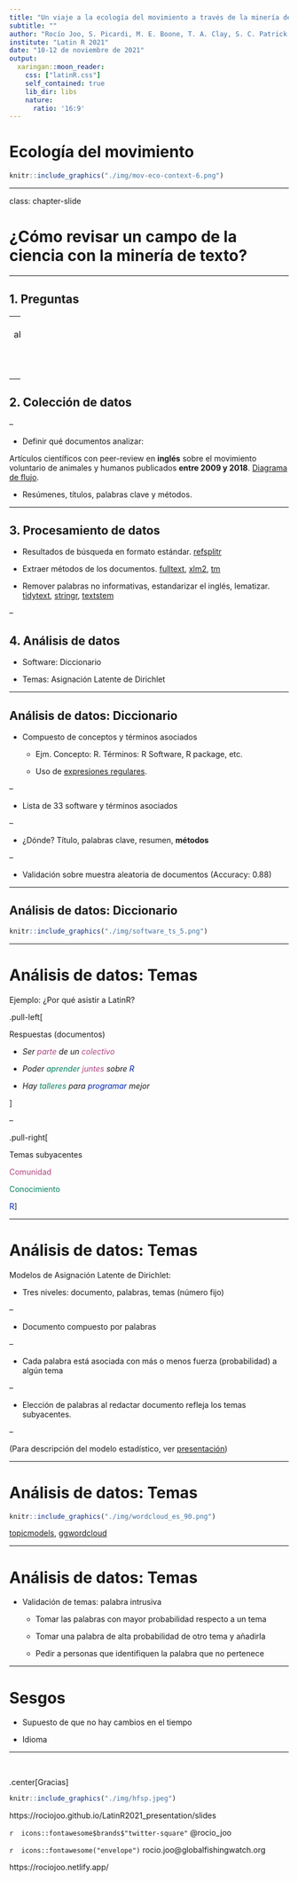 ```yaml
---
title: "Un viaje a la ecología del movimiento a través de la minería de texto"
subtitle: ""
author: "Rocío Joo, S. Picardi, M. E. Boone, T. A. Clay, S. C. Patrick, V. S. Romero-Romero, M. Basille"
institute: "Latin R 2021"
date: "10-12 de noviembre de 2021"
output:
  xaringan::moon_reader:
    css: ["latinR.css"]
    self_contained: true
    lib_dir: libs
    nature:
      ratio: '16:9'
---
```


# Ecología del movimiento

```r
knitr::include_graphics("./img/mov-eco-context-6.png")
```

---

class: chapter-slide

# ¿Cómo revisar un campo de la ciencia con la minería de texto?


---

## 1. Preguntas

--
  * ¿Temas abordados?

  * ¿Software usados?
  
--

## 2. Colección de datos

--

  * Definir qué documentos analizar:
  
  Artículos científicos con peer-review en **inglés** sobre el movimiento voluntario de animales y humanos publicados **entre 2009 y 2018**. [Diagrama de flujo](https://rociojoo.github.io/mov-eco-review/data-collection-and-processing.html).
  
  * Resúmenes, títulos, palabras clave y métodos. 
  
---

## 3. Procesamiento de datos

 * Resultados de búsqueda en formato estándar. [refsplitr](https://github.com/ropensci/refsplitr)
 
 * Extraer métodos de los documentos. [fulltext](https://docs.ropensci.org/fulltext/), [xlm2](https://cran.r-project.org/web/packages/xml2/index.html), [tm](https://cran.r-project.org/web/packages/tm/)

 * Remover palabras no informativas, estandarizar el inglés, lematizar. [tidytext](https://cran.r-project.org/web/packages/tidytext/index.html), [stringr](https://cran.r-project.org/web/packages/stringr/index.html), [textstem](https://cran.r-project.org/web/packages/textstem/index.html)


--


## 4. Análisis de datos

  * Software: Diccionario
  
  * Temas: Asignación Latente de Dirichlet
 
---

## Análisis de datos: Diccionario

  * Compuesto de conceptos y términos asociados

    * Ejm. Concepto: R. Términos: R Software, R package, etc.
    
    * Uso de [expresiones regulares](https://github.com/rladieschile/taller-regex-2021). 

--

  * Lista de 33 software y términos asociados
  
--

  * ¿Dónde? Título, palabras clave, resumen, **métodos**

--

  * Validación sobre muestra aleatoria de documentos (Accuracy: 0.88)


---

## Análisis de datos: Diccionario

```r
knitr::include_graphics("./img/software_ts_5.png")
```

---

# Análisis de datos: Temas

Ejemplo: ¿Por qué asistir a LatinR?

.pull-left[

Respuestas (documentos)

 * *Ser <span style="color:#B14380">parte</span> de un <span style="color:#B14380">colectivo</span>*
 

 * *Poder <span style="color:#00805E">aprender</span> <span style="color:#B14380">juntes</span> sobre <span style="color:#0025B2">R</span>*
 
 * *Hay <span style="color:#00805E">talleres</span> para <span style="color:#0025B2">programar</span> mejor*
 
]

--

.pull-right[

Temas subyacentes

<span style="color:#B14380">Comunidad</span>

<span style="color:#00805E">Conocimiento</span>

<span style="color:#0025B2">R</span>]


---

# Análisis de datos: Temas

Modelos de Asignación Latente de Dirichlet:

  * Tres niveles: documento, palabras, temas (número fijo)

--

  * Documento compuesto por palabras

--

  * Cada palabra está asociada con más o menos fuerza (probabilidad) a algún tema

--

  * Elección de palabras al redactar documento refleja los temas subyacentes.

--

(Para descripción del modelo estadístico, ver [presentación](https://youtu.be/6BKhkH-ZVA0))


---

# Análisis de datos: Temas

```r
knitr::include_graphics("./img/wordcloud_es_90.png")
```

[topicmodels](https://cran.r-project.org/web/packages/topicmodels/index.html), 
[ggwordcloud](https://cran.r-project.org/web/packages/ggwordcloud/index.html)

---

# Análisis de datos: Temas

  * Validación de temas: palabra intrusiva
  
    * Tomar las palabras con mayor probabilidad respecto a un tema
    
    * Tomar una palabra de alta probabilidad de otro tema y añadirla
    
    * Pedir a personas que identifiquen la palabra que no pertenece
    

---

# Sesgos

  * Supuesto de que no hay cambios en el tiempo
  
  * Idioma
  
---

<br>

.center[Gracias]

```r
knitr::include_graphics("./img/hfsp.jpeg")
```

https://rociojoo.github.io/LatinR2021_presentation/slides

`r  icons::fontawesome$brands$"twitter-square"`  @rocio_joo  

`r  icons::fontawesome("envelope")`  rocio.joo@globalfishingwatch.org

https://rociojoo.netlify.app/




